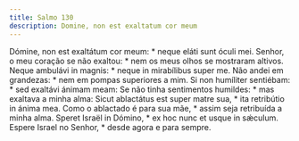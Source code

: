 ```yaml
---
title: Salmo 130
description: Domine, non est exaltatum cor meum
---
```


<div class="side-by-side not-content">
  <span class="text-justify">
    Dómine, non est exaltátum cor meum: * neque eláti sunt óculi mei.
  </span>
  <span class="text-justify">
    Senhor, o meu coração se não exaltou: * nem os meus olhos se mostraram
    altivos.
  </span>
  <span class="text-justify">
    Neque ambulávi in magnis: * neque in mirabílibus super me.
  </span>
  <span class="text-justify">
    Não andei em grandezas: * nem em pompas superiores a mim.
  </span>
  <span class="text-justify">
    Si non humíliter sentiébam: * sed exaltávi ánimam meam:
  </span>
  <span class="text-justify">
    Se não tinha sentimentos humildes: * mas exaltava a minha alma:
  </span>
  <span class="text-justify">
    Sicut ablactátus est super matre sua, * ita retribútio in ánima mea.
  </span>
  <span class="text-justify">
    Como o ablactado é para sua mãe, * assim seja retribuída a minha alma.
  </span>
  <span class="text-justify">
    Speret Israël in Dómino, * ex hoc nunc et usque in sǽculum.
  </span>
  <span class="text-justify">
    Espere Israel no Senhor, * desde agora e para sempre.
  </span>
</div>
